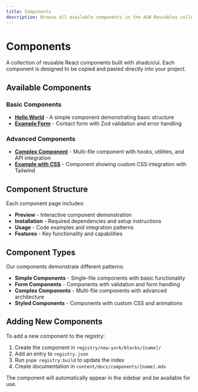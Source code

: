 ```yaml
---
title: Components
description: Browse all available components in the AGW Reusables collection.
---
```


# Components

A collection of reusable React components built with shadcn/ui. Each component is designed to be copied and pasted directly into your project.

## Available Components

### Basic Components

- **[Hello World](/docs/components/hello-world)** - A simple component demonstrating basic structure
- **[Example Form](/docs/components/example-form)** - Contact form with Zod validation and error handling

### Advanced Components

- **[Complex Component](/docs/components/complex-component)** - Multi-file component with hooks, utilities, and API integration
- **[Example with CSS](/docs/components/example-with-css)** - Component showing custom CSS integration with Tailwind

## Component Structure

Each component page includes:

- **Preview** - Interactive component demonstration
- **Installation** - Required dependencies and setup instructions
- **Usage** - Code examples and integration patterns
- **Features** - Key functionality and capabilities

## Component Types

Our components demonstrate different patterns:

- **Simple Components** - Single-file components with basic functionality
- **Form Components** - Components with validation and form handling
- **Complex Components** - Multi-file components with advanced architecture
- **Styled Components** - Components with custom CSS and animations

## Adding New Components

To add a new component to the registry:

1. Create the component in `registry/new-york/blocks/[name]/`
2. Add an entry to `registry.json`
3. Run `pnpm registry:build` to update the index
4. Create documentation in `content/docs/components/[name].mdx`

The component will automatically appear in the sidebar and be available for use.